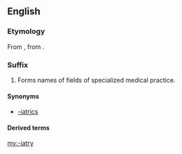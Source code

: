 ==English==

===Etymology===
From {{etyl|grc|en}} {{term|ἰατρεία||healing, medical treatment|lang=grc}}, from {{term|sc=polytonic|ἰατρός|tr=iatros||doctor|lang=grc}}.

===Suffix===
{{en-suffix|sort=iatry}}

# Forms names of fields of specialized medical practice.

====Synonyms====
* [[-iatrics]]

====Derived terms====
{{suffixsee|English}}

[[my:-iatry]]